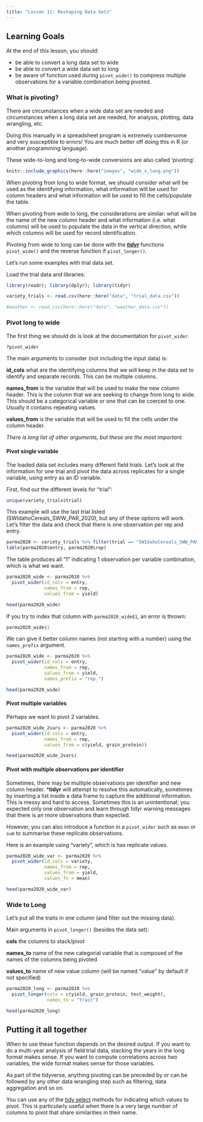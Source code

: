 ```yaml
---
title: "Lesson 11: Reshaping Data Sets"
---
```


::: {.callout-caution collapse="false"}
## Learning Goals

At the end of this lesson, you should:

-   be able to convert a long data set to wide
-   be able to convert a wide data set to long
-   be aware of function used during `pivot_wide()` to compress multiple observations for a variable combination being pivoted.
:::

### What is pivoting?

There are circumstances when a wide data set are needed and circumstances when a long data set are needed, for analysis, plotting, data wrangling, etc.

Doing this manually in a spreadsheet program is extremely cumbersome and very susceptible to errors! You are much better off doing this in R (or another programming language).

These wide-to-long and long-to-wide conversions are also called 'pivoting'.

```r
knitr::include_graphics(here::here("images", "wide_v_long.png"))
```

When pivoting from long to wide format, we should consider what will be used as the identifying information, what information will be used for column headers and what information will be used to fill the cells/populate the table.

When pivoting from wide to long, the considerations are similar: what will be the name of the new column header and what information (i.e. what columns) will be used to populate the data in the vertical direction, while which columns will be used for record identification.

Pivoting from wide to long can be done with the [***tidyr***](https://tidyr.tidyverse.org/) functions `pivot_wide()` and the reverse function if `pivot_longer()`.

Let's run some examples with trial data set.

Load the trial data and libraries:

```r
library(readr); library(dplyr); library(tidyr)

variety_trials <- read.csv(here::here("data", "trial_data.csv")) 

#weather <- read_csv(here::here("data", "weather_data.csv"))
```

### Pivot long to wide

The first thing we should do is look at the documentation for `pivot_wider`.

```r
?pivot_wider
```

The main arguments to consider (not including the input data) is:

**id_cols** what are the identifying columns that we will keep in the data set to identify and separate records. This can be multiple columns.

**names_from** is the variable that will be used to make the new column header. This is the column that we are seeking to change from long to wide. This should be a categorical variable or one that can be coerced to one. Usually it contains repeating values.

**values_from** is the variable that will be used to fill the cells under the column header.

*There is long list of other arguments, but these are the most important.*

#### Pivot single variable

The loaded data set includes many different field trials. Let's look at the information for one trial and pivot the data across replicates for a single variable, using entry as an ID variable.

First, find out the different levels for "trial":

```r
unique(variety_trials$trial)
```

This example will use the last trial listed (SWIdahoCereals_SWW_PAR_2020), but any of these options will work. Let's filter the data and check that there is one observation per rep and entry.

```r
parma2020 <- variety_trials %>% filter(trial == "SWIdahoCereals_SWW_PAR_2020") 
table(parma2020$entry, parma2020$rep)
```

The table produces all "1" indicating 1 observation per variable combination, which is what we want.

```r
parma2020_wide <- parma2020 %>% 
  pivot_wider(id_cols = entry,
              names_from = rep,
              values_from = yield)

head(parma2020_wide)
```

If you try to index that column with `parma2020_wide$1`, an error is thrown:

```r
parma2020_wide$1
```

We can give it better column names (not starting with a number) using the `names_prefix` argument.

```r
parma2020_wide <- parma2020 %>% 
  pivot_wider(id_cols = entry,
              names_from = rep,
              values_from = yield,
              names_prefix = "rep_")

head(parma2020_wide)
```

#### Pivot multiple variables

Perhaps we want to pivot 2 variables.

```r
parma2020_wide_2vars <- parma2020 %>%
  pivot_wider(id_cols = entry,
              names_from = rep,
              values_from = c(yield, grain_protein))

head(parma2020_wide_2vars)
```

#### Pivot with multiple observations per identifier

Sometimes, there may be multiple observations per identifier and new column header. \***tidyr** will attempt to resolve this automatically, sometimes by inserting a list inside a data frame to capture the additional information. This is messy and hard to access. Sometimes this is an unintentional; you expected only one observation and learn through tidyr warning messages that there is an more observations than expected.

However, you can also introduce a function in a `pivot_wider` such as `mean` or `sum` to summarise these replicate observations.

Here is an example using "variety", which is has replicate values.

```r
parma2020_wide_var <- parma2020 %>%
  pivot_wider(id_cols = variety,
              names_from = rep, 
              values_from = yield,
              values_fn = mean)

head(parma2020_wide_var)
```

### Wide to Long

Let's put all the traits in one column (and filter out the missing data).

Main arguments in `pivot_longer()` (besides the data set):

**cols** the columns to stack/pivot

**names_to** name of the new categorial variable that is composed of the names of the columns being pivoted

**values_to** name of new value column (will be named "value" by default if not specified)

```r
parma2020_long <- parma2020 %>% 
  pivot_longer(cols = c(yield, grain_protein, test_weight),
               names_to = "trait")

head(parma2020_long)
```

::: callout-tip
## Putting it all together

When to use these function depends on the desired output. If you want to do a multi-year analysis of field trial data, stacking the years in the long format makes sense. If you want to compute correlations across two variables, the wide format makes sense for those variables.

As part of the tidyverse, anything pivoting can be preceded by or can be followed by any other data wrangling step such as filtering, data aggregation and so on.

You can use any of the [tidy select](https://tidyselect.r-lib.org/reference/starts_with.html) methods for indicating which values to pivot. This is particularly useful when there is a very large number of columns to pivot that share similarities in their name.
:::

